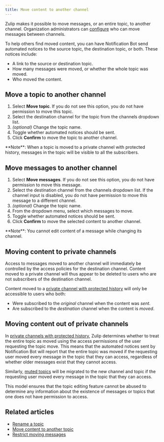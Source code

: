 ```yaml
---
title: Move content to another channel
---
```




Zulip makes it possible to move messages, or an entire topic, to another
channel. Organization administrators can
[configure](/help/restrict-moving-messages) who can move messages between
channels.

To help others find moved content, you can have Notification Bot send
automated notices to the source topic, the destination topic, or both.
These notices include:

* A link to the source or destination topic.
* How many messages were moved, or whether the whole topic was moved.
* Who moved the content.

## Move a topic to another channel

<FlattenedSteps>
  <TopicActions />

  1. Select **Move topic**. If you do not see this option, you do not have permission
     to move this topic.
  1. Select the destination channel for the topic from the channels dropdown list.
  1. *(optional)* Change the topic name.
  1. Toggle whether automated notices should be sent.
  1. Click **Confirm** to move the topic to another channel.
</FlattenedSteps>

<ZulipNote>
  **Note**: When a topic is moved to a private channel with protected history,
  messages in the topic will be visible to all the subscribers.
</ZulipNote>

## Move messages to another channel

<FlattenedSteps>
  <MessageActionsMenu />

  1. Select **Move messages**. If you do not see this option, you do not have permission
     to move this message.
  1. Select the destination channel from the channels dropdown list. If
     the channel input is disabled, you do not have permission to move
     this message to a different channel.
  1. *(optional)* Change the topic name.
  1. From the dropdown menu, select which messages to move.
  1. Toggle whether automated notices should be sent.
  1. Click **Confirm** to move the selected content to another channel.
</FlattenedSteps>

<ZulipNote>
  **Note**: You cannot edit content of a message while changing its channel.
</ZulipNote>

## Moving content to private channels

Access to messages moved to another channel will immediately be controlled by the
access policies for the destination channel. Content moved to a private channel will
thus appear to be deleted to users who are not subscribers of the destination channel.

Content moved to a [private channel with protected
history](/help/channel-permissions#private-channels) will only be accessible to
users who both:

* Were subscribed to the *original* channel when the content was *sent*.
* Are subscribed to the *destination* channel when the content is *moved*.

## Moving content out of private channels

In [private channels with protected
history](/help/channel-permissions#private-channels), Zulip determines whether
to treat the entire topic as moved using the access permissions of the user
requesting the topic move. This means that the automated notices sent by
Notification Bot will report that the entire topic was moved if the requesting
user moved every message in the topic that they can access, regardless of
whether older messages exist that they cannot access.

Similarly, [muted topics](/help/mute-a-topic) will be migrated to the
new channel and topic if the requesting user moved every message in the
topic that they can access.

This model ensures that the topic editing feature cannot be abused to
determine any information about the existence of messages or topics
that one does not have permission to access.

## Related articles

* [Rename a topic](/help/rename-a-topic)
* [Move content to another topic](/help/move-content-to-another-topic)
* [Restrict moving messages](/help/restrict-moving-messages)
